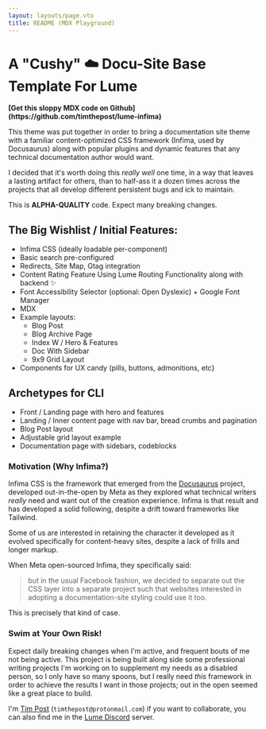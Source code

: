 ```yaml
---
layout: layouts/page.vto
title: README (MDX Playground)
---
```


# A "Cushy" ☁️ Docu-Site Base Template For Lume

<strong>
[Get this sloppy MDX code on Github](https://github.com/timthepost/lume-infima)
</strong>

This theme was put together in order to bring a documentation site theme with a
familiar content-optimized CSS framework (Infima, used by Docusaurus) along with
popular plugins and dynamic features that any technical documentation author
would want.

I decided that it's worth doing this _really well_ one time, in a way that
leaves a lasting artifact for others, than to half-ass it a dozen times across
the projects that all develop different persistent bugs and ick to maintain.

<div class="alert alert--danger margin-bottom--lg" role="alert">
  This is <strong>ALPHA-QUALITY</strong> code. Expect many breaking changes.
</div>

## The Big Wishlist / Initial Features:

- Infima CSS (ideally loadable per-component)
- Basic search pre-configured
- Redirects, Site Map, Gtag integration
- Content Rating Feature Using Lume Routing Functionality along with backend ✨
- Font Accessibility Selector (optional: Open Dyslexic) + Google Font Manager
- MDX
- Example layouts:
  - Blog Post
  - Blog Archive Page
  - Index W / Hero & Features
  - Doc With Sidebar
  - 9x9 Grid Layout
- Components for UX candy (pills, buttons, admonitions, etc}

## Archetypes for CLI

- Front / Landing page with hero and features
- Landing / Inner content page with nav bar, bread crumbs and pagination
- Blog Post layout
- Adjustable grid layout example
- Documentation page with sidebars, codeblocks

### Motivation (Why Infima?)

Infima CSS is the framework that emerged from the
[Docusaurus](https://docusaurus.io) project, developed out-in-the-open by Meta
as they explored what technical writers _really_ need and want out of the
creation experience. Infima is that result and has developed a solid following,
despite a drift toward frameworks like Tailwind.

Some of us are interested in retaining the character it developed as it evolved
specifically for content-heavy sites, despite a lack of frills and longer
markup.

When Meta open-sourced Infima, they specifically said:

> but in the usual Facebook fashion, we decided to separate out the CSS layer
> into a separate project such that websites interested in adopting a
> documentation-site styling could use it too.

This is precisely that kind of case.

### Swim at Your Own Risk!

Expect daily breaking changes when I'm active, and frequent bouts of me not
being active. This project is being built along side some professional writing
projects I'm working on to supplement my needs as a disabled person, so I only
have so many spoons, but I really need _this_ framework in order to achieve the
results I want in those projects; out in the open seemed like a great place to
build.

I'm [Tim Post](https://timthepost.netlify.app) (`timthepost@protonmail.com`) if you want to collaborate, you can also find me
in the [Lume Discord](https://discord.gg/DTGe9UFA) server.
